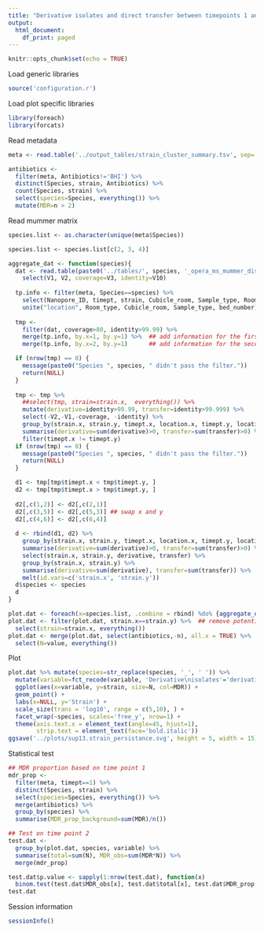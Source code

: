 ```yaml
---
title: "Derivative isolates and direct transfer between timepoints 1 and 2"
output:
  html_document:
    df_print: paged
---
```


```r
knitr::opts_chunk$set(echo = TRUE)
```

Load generic libraries
```r
source('configuration.r')
```

Load plot specific libraries
```r
library(foreach)
library(forcats)
```


Read metadata

```r
meta <- read.table('../output_tables/strain_cluster_summary.tsv', sep='\t', head=TRUE)

antibiotics <- 
  filter(meta, Antibiotics!='BHI') %>% 
  distinct(Species, strain, Antibiotics) %>% 
  count(Species, strain) %>% 
  select(species=Species, everything()) %>% 
  mutate(MDR=n > 2)
```

Read mummer matrix
```r
species.list <- as.character(unique(meta$Species))

species.list <- species.list[c(2, 3, 4)]

aggregate_dat <- function(species){
  dat <- read.table(paste0('../tables/', species, '_opera_ms_mummer_dist.dat'), head=F) %>% 
    select(V1, V2, coverage=V3, identity=V10)
  
  tp.info <- filter(meta, Species==species) %>% 
    select(Nanopore_ID, timept, strain, Cubicle_room, Sample_type, Room_type, bed_number) %>% 
    unite("location", Room_type, Cubicle_room, Sample_type, bed_number)
  
  tmp <- 
    filter(dat, coverage>80, identity>99.99) %>% 
    merge(tp.info, by.x=1, by.y=1) %>%  ## add information for the first genome
    merge(tp.info, by.x=2, by.y=1)      ## add information for the second genome 

  if (nrow(tmp) == 0) {
    message(paste0("Species ", species, " didn't pass the filter."))
    return(NULL)
  }
  
  tmp <- tmp %>% 
    ##select(tmp, strain=strain.x,  everything()) %>% 
    mutate(derivative=identity>99.99, transfer=identity>99.999) %>% 
    select(-V2,-V1,-coverage, -identity) %>% 
    group_by(strain.x, strain.y, timept.x, location.x, timept.y, location.y) %>% 
    summarise(derivative=sum(derivative)>0, transfer=sum(transfer)>0) %>% ungroup() %>% ## collapse the profile
    filter(timept.x != timept.y)
  if (nrow(tmp) == 0) {
    message(paste0("Species ", species, " didn't pass the filter."))
    return(NULL)
  }

  d1 <- tmp[tmp$timept.x < tmp$timept.y, ]
  d2 <- tmp[tmp$timept.x > tmp$timept.y, ] 
  
  d2[,c(1,2)] <- d2[,c(2,1)]
  d2[,c(3,5)] <- d2[,c(5,3)] ## swap x and y
  d2[,c(4,6)] <- d2[,c(6,4)]
  
  d <- rbind(d1, d2) %>% 
    group_by(strain.x, strain.y, timept.x, location.x, timept.y, location.y) %>% 
    summarise(derivative=sum(derivative)>0, transfer=sum(transfer)>0) %>% ungroup() %>% ## collapse the profile
    select(strain.x, strain.y, derivative, transfer) %>% 
    group_by(strain.x, strain.y) %>% 
    summarise(derivative=sum(derivative), transfer=sum(transfer)) %>% 
    melt(id.vars=c('strain.x', 'strain.y')) 
  d$species <- species
  d
}

plot.dat <- foreach(x=species.list, .combine = rbind) %do% {aggregate_dat(x)} 
plot.dat <- filter(plot.dat, strain.x==strain.y) %>%  ## remove potential false positives due to sequencing error
  select(strain=strain.x, everything())
plot.dat <- merge(plot.dat, select(antibiotics,-n), all.x = TRUE) %>% 
  select(N=value, everything())
```

Plot
```r
plot.dat %>% mutate(species=str_replace(species, '_', ' ')) %>% 
  mutate(variable=fct_recode(variable, 'Derivative\nisolates'='derivative', 'Direct\ntransfer'='transfer')) %>% 
  ggplot(aes(x=variable, y=strain, size=N, col=MDR)) + 
  geom_point() + 
  labs(x=NULL, y='Strain') + 
  scale_size(trans = 'log10', range = c(5,10), ) + 
  facet_wrap(~species, scales='free_y', nrow=1) + 
  theme(axis.text.x = element_text(angle=45, hjust=1),
        strip.text = element_text(face='bold.italic'))
ggsave('../plots/sup13.strain_persistance.svg', height = 5, width = 15)
```

Statistical test

```r
## MDR proportion based on time point 1
mdr_prop <- 
  filter(meta, timept==1) %>% 
  distinct(Species, strain) %>% 
  select(species=Species, everything()) %>% 
  merge(antibiotics) %>% 
  group_by(species) %>% 
  summarise(MDR_prop_background=sum(MDR)/n())

## Test on time point 2
test.dat <-
  group_by(plot.dat, species, variable) %>% 
  summarise(total=sum(N), MDR_obs=sum(MDR*N)) %>% 
  merge(mdr_prop) 

test.dat$p.value <- sapply(1:nrow(test.dat), function(x) 
  binom.test(test.dat$MDR_obs[x], test.dat$total[x], test.dat$MDR_prop[x])$p.value )
test.dat
```

Session information
```r
sessionInfo()
```

